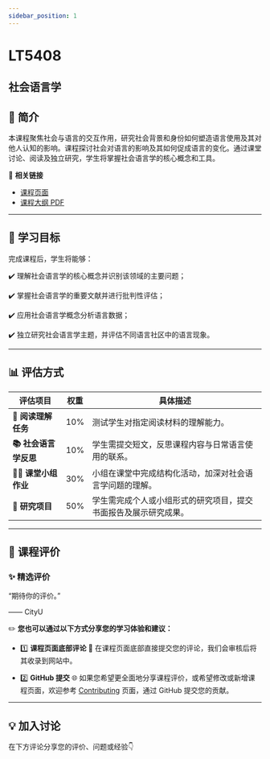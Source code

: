 ```yaml
---
sidebar_position: 1
---
```


# LT5408
## 社会语言学

## **📘 简介**
本课程聚焦社会与语言的交互作用，研究社会背景和身份如何塑造语言使用及其对他人认知的影响。课程探讨社会对语言的影响及其如何促成语言的变化。通过课堂讨论、阅读及独立研究，学生将掌握社会语言学的核心概念和工具。

🔗 **相关链接**
- [课程页面](https://www.cityu.edu.hk/catalogue/pg/202425/course/LT5408.htm)
- [课程大纲 PDF](https://www.cityu.edu.hk/catalogue/pg/202425/course/LT5408.pdf)

---

## **🎯 学习目标**

完成课程后，学生将能够：

✔️ 理解社会语言学的核心概念并识别该领域的主要问题；

✔️ 掌握社会语言学的重要文献并进行批判性评估；

✔️ 应用社会语言学概念分析语言数据；

✔️ 独立研究社会语言学主题，并评估不同语言社区中的语言现象。

---

## **📊 评估方式**

| **评估项目**                | **权重** | **具体描述**                                                                                     |
|----------------------------|---------|-----------------------------------------------------------------------------------------------|
| **📖 阅读理解任务**         | 10%     | 测试学生对指定阅读材料的理解能力。                                                               |
| **📚 社会语言学反思**       | 10%     | 学生需提交短文，反思课程内容与日常语言使用的联系。                                                   |
| **👩‍🏫 课堂小组作业**       | 30%     | 小组在课堂中完成结构化活动，加深对社会语言学问题的理解。                                               |
| **📝 研究项目**             | 50%     | 学生需完成个人或小组形式的研究项目，提交书面报告及展示研究成果。                                           |

---

## **💬 课程评价**

### ✨ **精选评价**
<div className={commentStyles.commentBox}>
    <p className={commentStyles.commentText}>
        “期待你的评价。”
    </p>
    <p className={commentStyles.commentAuthor}>—— CityU</p>
</div>

✏️ **您也可以通过以下方式分享您的学习体验和建议：**

- 1️⃣ **课程页面底部评论**
💬 在课程页面底部直接提交您的评论，我们会审核后将其收录到网站中。

- 2️⃣ **GitHub 提交**
🌐 如果您希望更全面地分享课程评价，或希望修改或新增课程页面，欢迎参考 [Contributing](https://penjc.github.io/CityU/contributing) 页面，通过 GitHub 提交您的贡献。

---

## **💡 加入讨论**

在下方评论分享您的评价、问题或经验👇
<Utterances />

